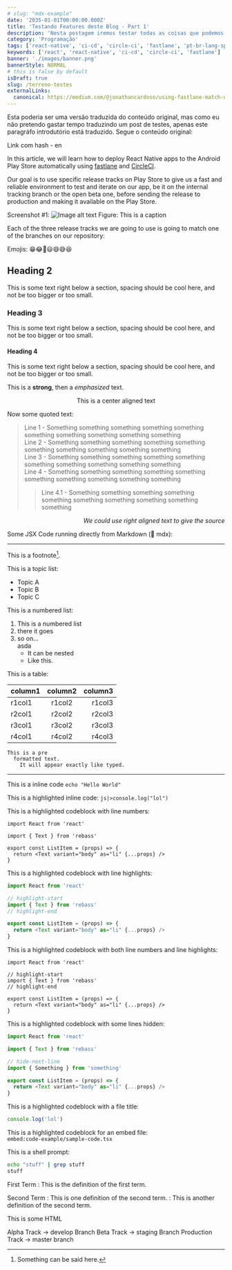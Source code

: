 ```yaml
---
# slug: "mdx-example"
date: '2035-01-01T00:00:00.000Z'
title: 'Testando Features deste Blog - Part 1'
description: 'Nesta postagem iremos testar todas as coisas que podemos fazer aqui...'
category: 'Programação'
tags: ['react-native', 'ci-cd', 'circle-ci', 'fastlane', 'pt-br-lang-specific']
keywords: ['react', 'react-native', 'ci-cd', 'circle-ci', 'fastlane']
banner: './images/banner.png'
bannerStyle: NORMAL
# this is false by default
isDraft: true
slug: /terreno-testes
externalLinks:
  canonical: https://medium.com/@jonathancardoso/using-fastlane-match-with-existing-certificates-without-revoking-them-a325be69dac6
---
```


Esta poderia ser uma versão traduzida do conteúdo original, mas como eu não pretendo gastar tempo traduzindo um post de testes, apenas este paragráfo introdutório está traduzido. Segue o conteúdo original:

<Link to="/en/blog/testing-grounds/#heading-4">Link com hash - en</Link>

In this article, we will learn how to deploy React Native apps to the Android Play Store automatically using [fastlane](https://fastlane.tools/) and [CircleCI](https://circleci.com/).

Our goal is to use specific release tracks on Play Store to give us a fast and reliable environment to test and iterate on our app, be it on the internal tracking branch or the open beta one, before sending the release to production and making it available on the Play Store.

Screenshot #1:
![Image alt text](./images/screenshot-1.png 'This is my image')
Figure: This is a caption

Each of the three release tracks we are going to use is going to match one of the branches on our repository:

Emojis: 😁😂🤣😃😄😅😆

## Heading 2

This is some text right below a section, spacing should be cool here, and not be too bigger or too small.

### Heading 3

This is some text right below a section, spacing should be cool here, and not be too bigger or too small.

#### Heading 4

This is some text right below a section, spacing should be cool here, and not be too bigger or too small.

This is a **strong**, then a _emphasized_ text.

<p style="text-align: center">This is a center aligned text</p>

Now some quoted text:

> Line 1 - Something something something something something something something something something something  
> Line 2 - Something something something something something something something something something something  
> Line 3 - Something something something something something something something something something something  
> Line 4 - Something something something something something something something something something something
>
> > Line 4.1 - Something something something something something something something something something something

_<p style="text-align: right">We could use right aligned text to give the source</p>_

Some JSX Code running directly from Markdown (🧡 mdx):


<SampleButton />

---

This is a footnote[^1].

This is a topic list:

- Topic A
- Topic B
- Topic C

This is a numbered list:

1. This is a numbered list
1. there it goes
1. so on...  
    asda
   - It can be nested
   - Like this.

This is a table:

| column1 | column2 | column3 |
| :------ | :-----: | ------: |
| r1col1  | r1col2  |  r1col3 |
| r2col1  | r2col2  |  r2col3 |
| r3col1  | r3col2  |  r3col3 |
| r4col1  | r4col2  |  r4col3 |

    This is a pre
      formatted text.
        It will appear exactly like typed.

---

This is a inline code `echo "Hello World"`

This is a highlighted inline code: `js|>console.log("lol")`

This is a highlighted codeblock with line numbers:

```typescript{numberLines: true}
import React from 'react'

import { Text } from 'rebass'

export const ListItem = (props) => {
  return <Text variant="body" as="li" {...props} />
}
```

This is a highlighted codeblock with line highlights:

```typescript
import React from 'react'

// highlight-start
import { Text } from 'rebass'
// highlight-end

export const ListItem = (props) => {
  return <Text variant="body" as="li" {...props} />
}
```

This is a highlighted codeblock with both line numbers and line highlights:

```typescript{numberLines: true}
import React from 'react'

// highlight-start
import { Text } from 'rebass'
// highlight-end

export const ListItem = (props) => {
  return <Text variant="body" as="li" {...props} />
}
```

This is a highlighted codeblock with some lines hidden:

```typescript
import React from 'react'

import { Text } from 'rebass'

// hide-next-line
import { Something } from 'something'

export const ListItem = (props) => {
  return <Text variant="body" as="li" {...props} />
}
```

This is a highlighted codeblock with a file title:

```js:title=example-file.js
console.log('lol')
```

This is a highlighted codeblock for an embed file:  
`embed:code-example/sample-code.tsx`

This is a shell prompt:

```bash {promptUser: jcm}{prompHost: dev.localhost}{outputLines: 2}
echo "stuff" | grep stuff
stuff
```

First Term
: This is the definition of the first term.

Second Term
: This is one definition of the second term.
: This is another definition of the second term.

This is some HTML

Alpha Track -> develop Branch
Beta Track -> staging Branch
Production Track -> master branch

[^1]: Something can be said here.
